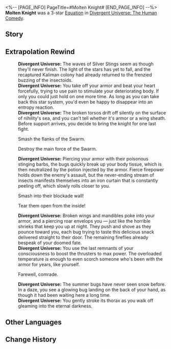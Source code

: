 <%-- [PAGE_INFO]
PageTitle=#Molten Knight#
[END_PAGE_INFO] --%>
{{Removed|Equation}}
{{Equation Infobox
|period   = The Human Comedy
|rarity   = 3
|path1    = The Hunt*8
|path2    = Propagation*4
|effect   = Every time the team obtains {{Color|h|9}} stack(s) of {{Extra Effect|Critical Boost|60000004}} or defeats the enemy target, fires {{Color|h|10}} Lux Arrow(s) to strike random targets. Each Lux Arrow deals Wind DMG equal to {{Color|h|400%}} {{Extra Effect|base DMG|61000500}} and applies {{Color|h|1}} {{Extra Effect|Spore|60000017}} to the attacked target, while also dealing 1 hit of {{Extra Effect|Spore|60000017}} burst DMG. During this time, max {{Extra Effect|Spore|60000017}} stacks will become {{Color|h|99}}.
|mentions = 
}}
'''Molten Knight''' was a 3-star [[Divergent Universe: The Human Comedy/Equations|Equation]] in [[Divergent Universe: The Human Comedy]].

==Story==
{{Description|From the moment you open your eyes in the incubator, the armor that has appeared countless times in the queen's dream is once again displayed before you. You reach out with your hands, and they wobble slightly from your unfamiliarity of using a body for the first time. Your fingers caress the cold steel of the armor's surface. As if harking your anticipation, a resplendent fire spins around it and slowly spreads out, attaching itself to you, and becoming a part of you forever.<br /><br />You eliminate all your enemies, disintegrate them into ashes, and ignite your thruster. The behaviors etched into your DNA then start to be executed. You hurtle headfirst into the Swarm, swiftly locking on to the weakest chink in their armor, and a fiery curtain shrouds the skyline, illuminating the horizon of the fallen Gresta. The roar of slaughter echoes out non-stop in your consciousness, as you rip out the monster's heart, as if you've already practiced this move a thousand times over, like a larva that knows to feast from the day it is hatched.}}
<!--
==Gameplay Notes==
* 
-->
==Extrapolation Rewind==
{{Dialogue Start}}
:'''Divergent Universe:''' The waves of Silver Stings seem as though they'll never finish. The light of the stars has yet to fall, and the recaptured Kaliman colony had already returned to the frenzied buzzing of the insectoids.
:'''Divergent Universe:''' You take off your armor and beat your heart forcefully, trying to use pain to stimulate your deteriorating body. If only you could just hold on one more time. As long as you can take back this star system, you'd even be happy to disappear into an entropy reaction.
:'''Divergent Universe:''' The broken torsos drift off silently on the surface of nihility's sea, and you can't tell whether it's armor or a wing sheath. Before support arrives, you decide to bring the knight for one last fight.
:{{DIcon|Arrow}} Smash the flanks of the Swarm.
:{{DIcon|Arrow}} Destroy the main force of the Swarm.
:'''Divergent Universe:''' Piercing your armor with their poisonous stinging barbs, the bugs quickly break up your body tissue, which is then neutralized by the potion injected by the armor. Fierce firepower holds down the enemy's assault, but the never-ending stream of insects manifests themselves into an iron curtain that is constantly peeling off, which slowly rolls closer to you.
:{{DIcon|Arrow}} Smash into their blockade wall!
:{{DIcon|Arrow}} Tear them open from the inside!
:'''Divergent Universe:''' Broken wings and mandibles poke into your armor, and a piercing roar envelops you &mdash; just like the horrible shrieks that keep you up at night. They push and shove as they pounce toward you, each bug trying to taste this delicious snack delivered straight to their door. The remaining fireflies already bespeak of your doomed fate.
:'''Divergent Universe:''' You use the last remnants of your consciousness to boost the thrusters to max power. The overloaded temperature is enough to even scorch someone who's been with the armor for years, like yourself.
:{{DIcon|Arrow}} Farewell, comrade.
:'''Divergent Universe:''' The summer bugs have never seen snow before. In a daze, you see a glowing bug landing on the back of your hand, as though it had been waiting here a long time.
:'''Divergent Universe:''' You gently stroke its thorax as you walk off gleaming into the eternal darkness.
{{Dialogue End}}

==Other Languages==
{{Other Languages
|en   = Molten Knight
|zhs  = 熔火骑士
|zht  = 熔火騎士
|ja   = {{Rubi|熔火騎士|ようかきし}}
|ko   = 불꽃 기사
|es   = Caballero Fundido
|fr   = Chevalier en fusion
|ru   = Расплавленный Рыцарь
|th   = อัศวินเปลวเพลิง
|vi   = Kỵ Sĩ Nóng Chảy
|de   = Geschmolzener Ritter
|id   = Molten Knight
|pt   = Cavaleiro Derretido
}}

==Change History==
{{Change History|2.3}}